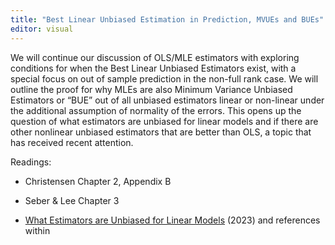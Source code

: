 ```yaml
---
title: "Best Linear Unbiased Estimation in Prediction, MVUEs and BUEs"
editor: visual
---
```


We will continue our discussion of OLS/MLE estimators with exploring conditions for when the Best Linear Unbiased Estimators exist, with a special focus on out of sample prediction in the non-full rank case. We will outline the proof for why MLEs are also Minimum Variance Unbiased Estimators or "BUE" out of all unbiased estimators linear or non-linear under the additional assumption of normality of the errors. This opens up the question of what estimators are unbiased for linear models and if there are other nonlinear unbiased estimators that are better than OLS, a topic that has received recent attention.

Readings:

-   Christensen Chapter 2, Appendix B

-   Seber & Lee Chapter 3

-   [What Estimators are Unbiased for Linear Models](https://arxiv.org/pdf/2212.14185) (2023) and references within
